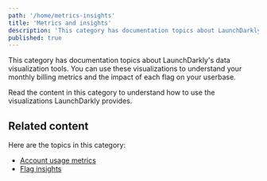 ```yaml
---
path: '/home/metrics-insights'
title: 'Metrics and insights'
description: 'This category has documentation topics about LaunchDarkly''s data visualization tools. Read this category to understand the visualizations LaunchDarkly provides.'
published: true
---
```


This category has documentation topics about LaunchDarkly's data visualization tools. You can use these visualizations to understand your monthly billing metrics and the impact of each flag on your userbase.

Read the content in this category to understand how to use the visualizations LaunchDarkly provides.

## Related content

Here are the topics in this category:

- [Account usage metrics](/home/metrics-insights/usage-metrics)
- [Flag insights](/home/metrics-insights/flag-insights)
